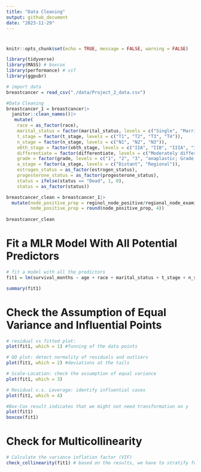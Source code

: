 ```yaml
---
title: "Data Cleaning"
output: github_document
date: "2023-11-29"
---
```


# 

```r
knitr::opts_chunk$set(echo = TRUE, message = FALSE, warning = FALSE)

library(tidyverse)
library(MASS) # boxcox
library(performance) # vif
library(ggpubr)
```

```r
# import data
breastcancer = read_csv("./data/Project_2_data.csv")

#Data Cleaning
breastcancer_1 = breastcancer|>
  janitor::clean_names()|>
   mutate(
    race = as_factor(race),
    marital_status = factor(marital_status, levels = c("Single", "Married", "Divorced", "Separated", "Widowed")),
    t_stage = factor(t_stage, levels = c("T1", "T2", "T3", "T4")),
    n_stage = factor(n_stage, levels = c("N1", "N2", "N3")),
    x6th_stage = factor(x6th_stage, levels = c("IIA", "IIB", "IIIA", "IIIB", "IIIC")),
    differentiate = factor(differentiate, levels = c("Moderately differentiated", "Poorly differentiated", "Undifferentiated", "Well differentiated")),
    grade = factor(grade, levels = c("1", "2", "3", "anaplastic; Grade IV")),
    a_stage = factor(a_stage, levels = c("Distant", "Regional")),
    estrogen_status = as_factor(estrogen_status),
    progesterone_status = as_factor(progesterone_status),
    status = ifelse(status == "Dead", 1, 0),
    status = as_factor(status))

breastcancer_clean = breastcancer_1|>
  mutate(node_positive_prop = reginol_node_positive/regional_node_examined,
         node_positive_prop = round(node_positive_prop, 4))
  
breastcancer_clean
```
# Fit a MLR Model With All Potential Predictors

```r
# fit a model with all the predictors
fit1 = lm(survival_months ~ age + race + marital_status + t_stage + n_stage + x6th_stage + differentiate + grade + a_stage + tumor_size + estrogen_status + progesterone_status + regional_node_examined + reginol_node_positive, data = breastcancer_clean)

summary(fit1)
```
# Check the Assumption of Equal Variance and Influential Points

```r
# residual vs fitted plot: 
plot(fit1, which = 1) #funning of the data points

# QQ plot: detect normality of residuals and outliers
plot(fit1, which = 2) #deviations at the tails 

# Scale-Location: check the assumption of equal variance
plot(fit1, which = 3)

# Residual v.s. Leverage: identify influential cases
plot(fit1, which = 4)
```



```r
#Box-Cox result indicates that we might not need transformation on y 
plot(fit1)
boxcox(fit1)
```
# Check for Multicollinearity

```r
# Calculate the variance inflation factor (VIF)
check_collinearity(fit1) # based on the results, we have to stratify for different stage levels if we include them in our model

```


